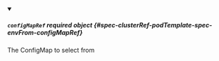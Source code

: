 


<details className="config-field" data-expandable="true" open>
<summary>

##### `configMapRef` <span className="config-field-required" data-required="false">required</span> <span className="config-field-type">object</span> <span className="config-field-default"></span> <span className="config-field-enum"></span> {#spec-clusterRef-podTemplate-spec-envFrom-configMapRef}

The ConfigMap to select from

</summary>

<PartialConfigMapRefreference />


</details>

